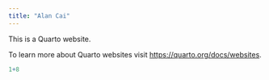```yaml
---
title: "Alan Cai"
---
```


This is a Quarto website.

To learn more about Quarto websites visit <https://quarto.org/docs/websites>.

```r
1+8
```

